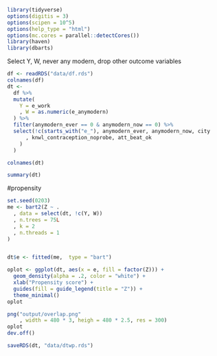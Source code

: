 

```r
library(tidyverse)
options(digitis = 3)
options(scipen = 10^5)
options(help_type = "html")
options(mc.cores = parallel::detectCores())
library(haven)
library(dbarts)
```


Select Y, W, never any modern, drop other outcome variables
```r
df <- readRDS("data/df.rds")
colnames(df)
dt <-
  df %>%
  mutate(
    Y = e_work
    , W = as.numeric(e_anymodern)
  ) %>%
  filter(anymodern_ever == 0 & anymodern_now == 0) %>%
  select(!c(starts_with("e_"), anymodern_ever, anymodern_now, city
      , knwl_contraception_noprobe, att_beat_ok
    )
  )

colnames(dt)

summary(dt)
```


#propensity
```r
set.seed(0203)
me <- bart2(Z ~ .
  , data = select(dt, !c(Y, W))
  , n.trees = 75L
  , k = 2
  , n.threads = 1
)


dt$e <- fitted(me,  type = "bart")

oplot <- ggplot(dt, aes(x = e, fill = factor(Z))) +
  geom_density(alpha = .2, color = "white") +
  xlab("Propensity score") +
  guides(fill = guide_legend(title = "Z")) +
  theme_minimal()
oplot

png("output/overlap.png"
    , width = 480 * 3, heigh = 480 * 2.5, res = 300)
oplot
dev.off()

saveRDS(dt, "data/dtwp.rds")
```

